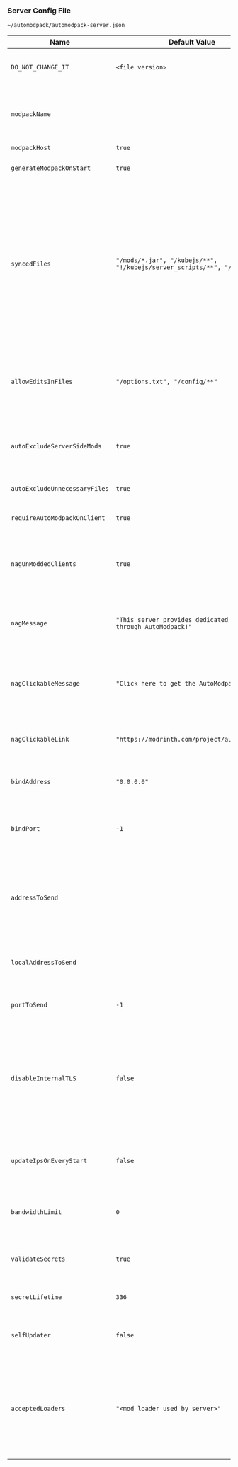 ### Server Config File
`~/automodpack/automodpack-server.json`

| Name                          | Default Value                                                            | Description                                                                                                                                                                                                                                                                                                                                                                                                                                                                                                       |
|-------------------------------|--------------------------------------------------------------------------|-------------------------------------------------------------------------------------------------------------------------------------------------------------------------------------------------------------------------------------------------------------------------------------------------------------------------------------------------------------------------------------------------------------------------------------------------------------------------------------------------------------------|
| `DO_NOT_CHANGE_IT`            | `<file version>`                                                         | File version number used for auto conversion old config versions to new ones with automodpack update.                                                                                                                                                                                                                                                                                                                                                                                                             |
| `modpackName`                 |                                                                          | The name of the server modpack, shows while downloading modpack and that's how modpack directory gets called inside `~/automodpack/modpacks/`.                                                                                                                                                                                                                                                                                                                                                                    |
| `modpackHost`                 | `true`                                                                   | Starts modpack host server.                                                                                                                                                                                                                                                                                                                                                                                                                                                                                       |
| `generateModpackOnStart`      | `true`                                                                   | Automatically regenerate modpack metadata when the server starts.                                                                                                                                                                                                                                                                                                                                                                                                                                                 |
| `syncedFiles`                 | `"/mods/*.jar", "/kubejs/**", "!/kubejs/server_scripts/**", "/emotes/*"` | A list of *relative paths* from the root folder of the Minecraft server that will be **synced to the modpack**. Use wildcards like `*` to include multiple files from this directory (e.g., `/mods/*.jar`). Or use `**` (double star) to recursively include all files and subdirectories from a folder (e.g., `/config/**`). Prefix a path with `!` to **exclude** it from syncing. **Note:** This does **not** copy the files; it only defines what will be available on the client side under `~/.minecraft/`. |
| `allowEditsInFiles`           | `"/options.txt", "/config/**"`                                           | A list of files that clients are allowed to edit. In other words, files that are downloaded only one time and then ignored from updating. Configuration works exactly the same way `syncedFiles` does.                                                                                                                                                                                                                                                                                                            |
| `autoExcludeServerSideMods`   | `true`                                                                   | Automatically excludes server-side mods from the modpack. (Works only if mod developer specified environment type in mod metadata)                                                                                                                                                                                                                                                                                                                                                                                |
| `autoExcludeUnnecessaryFiles` | `true`                                                                   | Auto skip files which are: empty, hidden, temporary, disabled or backup.                                                                                                                                                                                                                                                                                                                                                                                                                                          |
| `requireAutoModpackOnClient`  | `true`                                                                   | Whether or not this mod is optional for clients to join server.                                                                                                                                                                                                                                                                                                                                                                                                                                                   |
| `nagUnModdedClients`          | `true`                                                                   | If `true` clients without AutoModpack will be nagged with a chat message on join. To work requires `requireAutoModpackOnClient` to be `false`.                                                                                                                                                                                                                                                                                                                                                                    |
| `nagMessage`                  | `"This server provides dedicated modpack through AutoModpack!"`          | The message that will be displayed to clients without AutoModpack. To work requires `nagUnModdedClients` to be `true`.                                                                                                                                                                                                                                                                                                                                                                                            |
| `nagClickableMessage`         | `"Click here to get the AutoModpack!"`                                   | The clickable part of the message that will be displayed to clients without AutoModpack. To work requires `nagUnModdedClients` to be `true`.                                                                                                                                                                                                                                                                                                                                                                      |
| `nagClickableLink`            | `"https://modrinth.com/project/automodpack"`                             | The link that will be opened when the message is clicked. To work requires `nagUnModdedClients` to be `true`.                                                                                                                                                                                                                                                                                                                                                                                                     |
| `bindAddress`                 | `"0.0.0.0"`                                                              | The address on which the modpack host server binds to. Ignored when `bindPort` is set to `-1`.                                                                                                                                                                                                                                                                                                                                                                                                                    |
| `bindPort`                    | `-1`                                                                     | The port number on which the modpack host server listens. If set to `-1`, modpack will be hosted directly on your minecraft server.                                                                                                                                                                                                                                                                                                                                                                               |
| `addressToSend`               |                                                                          | The address to the modpack from which clients will download. If empty client will try to connect to the same address as it connected to your minecraft server. (Do **not** include port there, use `portToSend` instead)                                                                                                                                                                                                                                                                                          |
| `localAddressToSend`          |                                                                          | Same as `addressToSend` but send only to the players connecting from the same private network as the server is hosted on.                                                                                                                                                                                                                                                                                                                                                                                         |
| `portToSend`                  | `-1`                                                                     | The port number that is send alongside the `addressToSend` or `localAddressToSend`.                                                                                                                                                                                                                                                                                                                                                                                                                               |
| `disableInternalTLS`          | `false`                                                                  | Disables internal TLS management. If enabled you must manage TLS externally e.g. on a reverse proxy. When using this option set `bindAddress` to a loopback address (e.g. `127.0.0.1`) so the unencrypted traffic between modpack host and reverse proxy doesn't get leaked.                                                                                                                                                                                                                                      |
| `updateIpsOnEveryStart`       | `false`                                                                  | Updates `addressToSend` and `localAddressToSend` on every server start. Might be useful if you have dynamic IP address. (Generally not recommended)                                                                                                                                                                                                                                                                                                                                                               |
| `bandwidthLimit`              | `0`                                                                      | Upload limit in Mbps that modpack host server is restricted to. (Value has to be an Integer, `0` - means unlimited)                                                                                                                                                                                                                                                                                                                                                                                               |
| `validateSecrets`             | `true`                                                                   | Makes modpack host validate and authorize modpack download attempts using unique secrets.                                                                                                                                                                                                                                                                                                                                                                                                                         |
| `secretLifetime`              | `336`                                                                    | Time in hours that a player's secret remains valid.                                                                                                                                                                                                                                                                                                                                                                                                                                                               |
| `selfUpdater`                 | `false`                                                                  | Turn on/off all automodpack updates. This does not affect the mod's activity in installing modpacks.                                                                                                                                                                                                                                                                                                                                                                                                              |
| `acceptedLoaders`             | `"<mod loader used by server>"`                                          | Allows players from different modloaders to connect to your server (as long, automodpack support that loader and other mods on your server aren't incompatible with each other) with the same modpack. (use with caution, some mods may not work on both loaders)                                                                                                                                                                                                                                                 |

